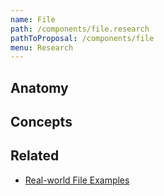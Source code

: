 ```yaml
---
name: File
path: /components/file.research
pathToProposal: /components/file
menu: Research
---
```



<ComponentCoverage component="File" />

## Anatomy

<FileAnatomy />

## Concepts

<Concepts component="File" />

## Related

- [Real-world File Examples](/components/file.research.examples)
